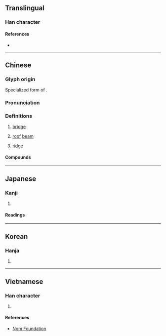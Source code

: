 {{also|梁}}
{{character info}}
==Translingual==

===Han character===
{{Han char|rn=75|rad=木|as=11|sn=15|four=47994|canj=DEID|ids=⿰木梁}}

====References====
* {{Han ref|kx=0549.280|dkj=15427|dj=0937.220|hdz=21284.090|uh=6A11|ud=27153|bh=BCD9|bd=48345}}

----

==Chinese==
{{zh-forms|s=梁|t2=梁|alt=鿄,𣸑,渿,𣹷,𨎛-“bridge for vehicles”}}

===Glyph origin===
Specialized form of {{och-l|梁|beam; bridge}}.

===Pronunciation===
{{zh-pron
|m=liáng
|m-s=niang2
|c=loeng4
|h=pfs=liòng
|md=liòng
|mn=xm,qz,tp,kh,lk,sx,yl,km,mg,hc,tc,sg:niû/zz,tn:niô͘/xm,qz,tw:liông/zz:liâng
|mn_note=niû/niô͘ - vernacular; liông/liâng - literary
|mn-t=niên5/nion5/liang5
|mn-t_note=niên5, nion5 - vernacular (niên5 - Chaozhou); liang5 - literary
|w=3lian
|mc=y
|oc=y
|cat=n
}}

===Definitions===
{{zh-hanzi}}

# [[bridge]]
#: {{zh-x|橋樑|bridge}}
# [[roof]] [[beam]]
#: {{zh-x|棟樑|ridgepole, pillar, anchor, mainstay}}
# [[ridge]]
#: {{zh-x|鼻樑|bridge (of a nose)}}

====Compounds====
{{zh-der|上樑|棟樑|橋樑|鼻樑|橫樑|高樑|跳樑|懸樑|脊樑|架樑|下樑|山樑|頂樑柱|偷樑換柱|樑上君子|房樑|屋樑}}

----

==Japanese==

===Kanji===
{{ja-kanji|grade=|rs=木11}}

# {{rfdef|ja|sort=木11}}

====Readings====
{{ja-readings
|on=りょう
|kun=はし-, はり-, やな-
}}

----

==Korean==

===Hanja===
{{ko-hanja|hangeul=[[량]]>[[양]], [[회]]|eumhun=|rv=ryang>yang, hoe|mr=ryang>yang, hoe|y=lyang>yang, hoy}}

# {{rfdef|ko|sort=木11}}

----

==Vietnamese==

===Han character===
{{vi-readings|reading=rường, lương, sườn, giường|rs=木11}}

# {{rfdef|vi|sort=木11}}

====References====
* [http://nomfoundation.org/common/nom_details.php?codepoint=6A11 Nom Foundation]